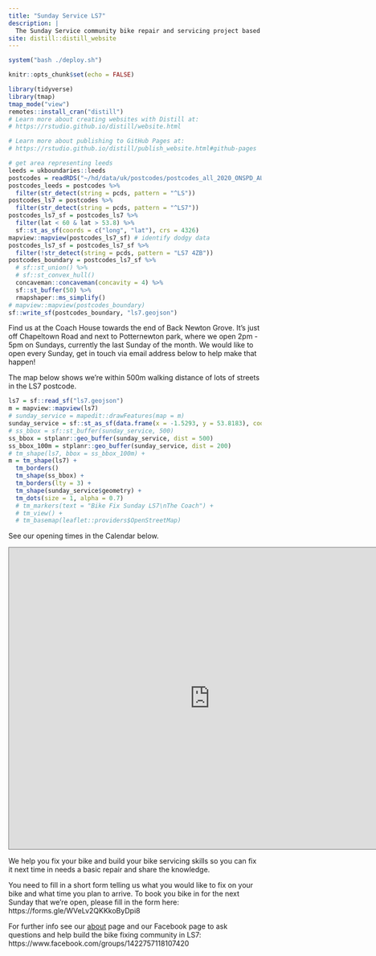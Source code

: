 ```yaml
---
title: "Sunday Service LS7"
description: |
  The Sunday Service community bike repair and servicing project based in the LS7 area, Chapeltown, Leeds
site: distill::distill_website
---
```


```r
system("bash ./deploy.sh")
```


```r
knitr::opts_chunk$set(echo = FALSE)

library(tidyverse)
library(tmap)
tmap_mode("view")
remotes::install_cran("distill")
# Learn more about creating websites with Distill at:
# https://rstudio.github.io/distill/website.html

# Learn more about publishing to GitHub Pages at:
# https://rstudio.github.io/distill/publish_website.html#github-pages

```

```r
# get area representing leeds
leeds = ukboundaries::leeds
postcodes = readRDS("~/hd/data/uk/postcodes/postcodes_all_2020_ONSPD_AUG_2020_UK_lonlat.Rds")
postcodes_leeds = postcodes %>% 
  filter(str_detect(string = pcds, pattern = "^LS"))
postcodes_ls7 = postcodes %>% 
  filter(str_detect(string = pcds, pattern = "^LS7"))
postcodes_ls7_sf = postcodes_ls7 %>% 
  filter(lat < 60 & lat > 53.8) %>% 
  sf::st_as_sf(coords = c("long", "lat"), crs = 4326)
mapview::mapview(postcodes_ls7_sf) # identify dodgy data
postcodes_ls7_sf = postcodes_ls7_sf %>% 
  filter(!str_detect(string = pcds, pattern = "LS7 4ZB"))
postcodes_boundary = postcodes_ls7_sf %>% 
  # sf::st_union() %>% 
  # sf::st_convex_hull()
  concaveman::concaveman(concavity = 4) %>% 
  sf::st_buffer(50) %>% 
  rmapshaper::ms_simplify()
# mapview::mapview(postcodes_boundary)
sf::write_sf(postcodes_boundary, "ls7.geojson")
```

Find us at the Coach House towards the end of Back Newton Grove.
It's just off Chapeltown Road and next to Potternewton park, where we open 2pm - 5pm on Sundays, currently the last Sunday of the month.
We would like to open every Sunday, get in touch via email address below to help make that happen!

The map below shows we're within 500m walking distance of lots of streets in the LS7 postcode.

```r
ls7 = sf::read_sf("ls7.geojson")
m = mapview::mapview(ls7)
# sunday_service = mapedit::drawFeatures(map = m)
sunday_service = sf::st_as_sf(data.frame(x = -1.5293, y = 53.8183), coords = c("x", "y"), crs = 4326)
# ss_bbox = sf::st_buffer(sunday_service, 500)
ss_bbox = stplanr::geo_buffer(sunday_service, dist = 500)
ss_bbox_100m = stplanr::geo_buffer(sunday_service, dist = 200)
# tm_shape(ls7, bbox = ss_bbox_100m) +
m = tm_shape(ls7) +
  tm_borders()
  tm_shape(ss_bbox) +
  tm_borders(lty = 3) +
  tm_shape(sunday_service$geometry) +
  tm_dots(size = 1, alpha = 0.7) 
  # tm_markers(text = "Bike Fix Sunday LS7\nThe Coach") +
  # tm_view() +
  # tm_basemap(leaflet::providers$OpenStreetMap)
```

See our opening times in the Calendar below.

<iframe src="https://calendar.google.com/calendar/embed?height=600&wkst=1&bgcolor=%23ffffff&ctz=Europe%2FLondon&mode=AGENDA&src=c3VuZGF5c2VydmljZWxzN0BnbWFpbC5jb20&src=ZW4udWsjaG9saWRheUBncm91cC52LmNhbGVuZGFyLmdvb2dsZS5jb20&color=%23039BE5&color=%230B8043" style="border:solid 1px #777" width="800" height="600" frameborder="0" scrolling="no"></iframe>

We help you fix your bike and build your bike servicing skills so you can fix it next time in needs a basic repair and share the knowledge.

You need to fill in a short form telling us what you would like to fix on your bike and what time you plan to arrive.
To book you bike in for the next Sunday that we're open, please fill in the form here: https://forms.gle/WVeLv2QKKkoByDpi8

For further info see our [about](about.html) page and our Facebook page to ask questions and help build the bike fixing community in LS7: https://www.facebook.com/groups/1422757118107420



